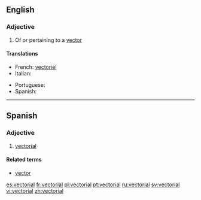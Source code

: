 ==English==

===Adjective===
{{en-adj}}

#{{maths}} Of or pertaining to a [[vector]]

====Translations====
{{top}}
* French: [[vectoriel]]
* Italian: {{t-|it|vettoriale}}
{{mid}}
* Portuguese: {{t+|pt|vectorial}}
* Spanish: {{t+|es|vectorial}}
{{bottom}}
{{anagrams:en/aceilortv}}

----

==Spanish==

===Adjective===
{{es-adj|pl=vectoriales}}

# {{maths|lang=es}} [[#English|vectorial]]

====Related terms====
*[[vector]]

[[es:vectorial]]
[[fr:vectorial]]
[[pl:vectorial]]
[[pt:vectorial]]
[[ru:vectorial]]
[[sv:vectorial]]
[[vi:vectorial]]
[[zh:vectorial]]